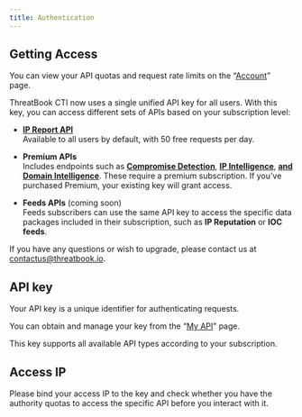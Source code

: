 ```yaml
---
title: Authentication
---
```

## Getting Access

You can view your API quotas and request rate limits on the “[Account](https://threatbook.io/account)” page.

ThreatBook CTI now uses a single unified API key for all users. With this key, you can access different sets of APIs based on your subscription level:

- [**IP Report API**](/api-reference/enrichment/ip-report)\
  Available to all users by default, with 50 free requests per day.
  
- **Premium APIs**\
  Includes endpoints such as [**Compromise Detection**](/api-reference/enrichment/compromise-detection), [**IP Intelligence**](/api-reference/enrichment/ip-intelligence), [**and Domain Intelligence**](/api-reference/enrichment/domain-intelligence). These require a premium subscription. If you’ve purchased Premium, your existing key will grant access.
  
- **Feeds APIs** (coming soon)\
  Feeds subscribers can use the same API key to access the specific data packages included in their subscription, such as **IP Reputation** or **IOC feeds**.

If you have any questions or wish to upgrade, please contact us at [contactus@threatbook.io](mailto:contactus@threatbook.io).


## API key

Your API key is a unique identifier for authenticating requests.

You can obtain and manage your key from the “[My API](https://threatbook.io/my-api)” page.

This key supports all available API types according to your subscription.


## Access IP

Please bind your access IP to the key and check whether you have the authority quotas to access the specific API before you interact with it.